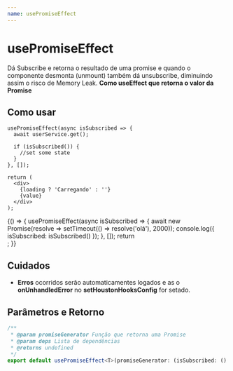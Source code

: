 ```yaml
---
name: usePromiseEffect
---
```






# usePromiseEffect

Dá Subscribe e retorna o resultado de uma promise e quando o componente desmonta (unmount) também dá unsubscribe,
diminuindo assim o risco de Memory Leak. **Como useEffect que retorna o valor da Promise**

## Como usar

```tsx
usePromiseEffect(async isSubscribed => {
  await userService.get();

  if (isSubscribed()) {
    //set some state
  }
}, []);

return (
  <div>
    {loading ? 'Carregando' : ''}
    {value}
  </div>
);
```

<Playground>
  {() => {
    usePromiseEffect(async isSubscribed => {
      await new Promise(resolve => setTimeout(() => resolve('olá'), 2000));
      console.log({ isSubscribed: isSubscribed() });
    }, []);
    return <div />;
  }}
</Playground>

## Cuidados

- **Erros** ocorridos serão automaticamentes logados e as o **onUnhandledError** no **setHoustonHooksConfig**
  for setado.

## Parâmetros e Retorno

```ts
/**
 * @param promiseGenerator Função que retorna uma Promise
 * @param deps Lista de dependências
 * @returns undefined
 */
export default usePromiseEffect<T>(promiseGenerator: (isSubscribed: () => boolean) => Promise<T>, deps: React.DependencyList): void;
```
